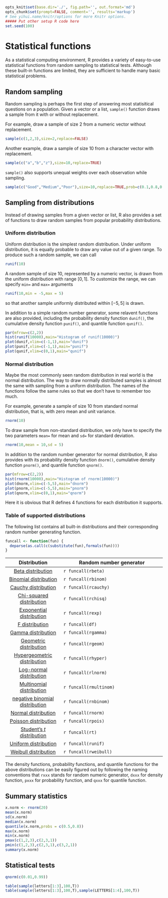 ```r
opts_knit$set(base.dir='./', fig.path='', out.format='md')
opts_chunk$set(prompt=FALSE, comment='', results='markup')
# See yihui.name/knitr/options for more Knitr options.
##### Put other setup R code here
set.seed(100)
```

# Statistical functions

As a statistical computing environment, R provides a variety of easy-to-use statistical functions from random sampling to statistical tests. Although these built-in functions are limited, they are sufficient to handle many basic statistical problems.

## Random sampling

Random sampling is perhaps the first step of answering most statisitical questions on a population. Given a vector or a list, `sample()` function draws a sample from it with or without replacement.

For example, draw a sample of size 2 from a numeric vector without replacement.

```r
sample(c(1,2,3),size=2,replace=FALSE)
```

Another example, draw a sample of size 10 from a character vector with replacement.

```r
sample(c("a","b","z"),size=10,replace=TRUE)
```

`sample()` also supports unequal weights over each observation while sampling.

```r
sample(c("Good","Medium","Poor"),size=10,replace=TRUE,prob=c(0.1,0.8,0.1))
```


## Sampling from distributions

Instead of drawing samples from a given vector or list, R also provides a set of functions to draw random samples from popular probability distributions.

### Uniform distribution

Uniform distribution is the simplest random distribution. Under uniform distribution, it is equally probable to draw any value out of a given range. To produce such a random sample, we can call

```r
runif(10)
```

A random sample of size 10, represented by a numeric vector, is drawn from the uniform distribution with range $[0,1]$. To customize the range, we can specify `min=` and `max=` arguments 

```r
runif(10,min = -5,max = 5)
```

so that another sample uniformly distributed within $[-5,5]$ is drawn.

In addition to a simple random number generator, some relavent functions are also provided, including the probability density function `dunif()`, the cumulative density function `punif()`, and quantile function `qunif()`.

```r
par(mfrow=c(2,2))
hist(runif(10000),main="Histogram of runif(10000)")
plot(dunif,xlim=c(-1,1),main="dunif")
plot(punif,xlim=c(-1,1),main="punif")
plot(qunif,xlim=c(0,1),main="qunif")
```

### Normal distribution

Maybe the most commonly seen random distribution in real world is the normal distribution. The way to draw normally distributed samples is almost the same with sampling from a uniform distribution. The names of the functions follow the same rules so that we don't have to remember too much.

For example, generate a sample of size 10 from standard normal distribution, that is, with zero mean and unit variance.

```r
rnorm(10)
```

To draw sample from non-standard distribution, we only have to specify the two parameters `mean=` for mean and `sd=` for standard deviation.

```r
rnorm(10,mean = 10,sd = 5)
```

In addition to the random number generator for normal distribution, R also provides with its probability density function `dnorm()`, cumulative density function `pnorm()`, and quantile function `qnorm()`.

```r
par(mfrow=c(2,2))
hist(rnorm(10000),main="Histogram of rnorm(10000)")
plot(dnorm,xlim=c(-5,5),main="dnorm")
plot(pnorm,xlim=c(-5,5),main="pnorm")
plot(qnorm,xlim=c(0,1),main="qnorm")
```

Here it is obvious that R defines 4 functions for each distribution it supports. 

### Table of supported distributions

The following list contains all built-in distributions and their corresponding random number generating function. 

```r
funcall <- function(fun) {
  deparse(as.call(c(substitute(fun),formals(fun))))
}
```

| Distribution | Random number generator |
|:------------:|-------------------------|
| [Beta distribution](//en.wikipedia.org/wiki/Beta_distribution) | ``r funcall(rbeta)`` |
| [Binomial distribution](//en.wikipedia.org/wiki/Binomial_distribution) | ``r funcall(rbinom)`` |
| [Cauchy distribution](//en.wikipedia.org/wiki/Cauchy_distribution) | ``r funcall(rcauchy) `` |
| [Chi-squared distribution](//en.wikipedia.org/wiki/Chi-squared_distribution) | ``r funcall(rchisq)`` |
| [Exponential distribution](//en.wikipedia.org/wiki/Exponential_distribution) | ``r funcall(rexp)`` |
| [F distribution](//en.wikipedia.org/wiki/F-distribution) | ``r funcall(df)`` |
| [Gamma distribution](//en.wikipedia.org/wiki/Gamma_distribution) | ``r funcall(rgamma)`` |
| [Geometric distribution](//en.wikipedia.org/wiki/Geometric_distribution) | ``r funcall(rgeom)`` |
| [Hypergeometric distribution](//en.wikipedia.org/wiki/Hypergeometric_distribution) | ``r funcall(rhyper)`` |
| [Log-normal distribution](//en.wikipedia.org/wiki/Log-normal_distribution) | ``r funcall(rlnorm)`` |
| [Multinomial distribution](//en.wikipedia.org/wiki/Multinomial_distribution) | ``r funcall(rmultinom)`` |
| [negative binomial distribution](//en.wikipedia.org/wiki/Negative_binomial_distribution) | ``r funcall(rnbinom)`` |
| [Normal distribution](//en.wikipedia.org/wiki/Normal_distribution) | ``r funcall(rnorm)`` |
| [Poisson distribution](//en.wikipedia.org/wiki/Poisson_distribution) | ``r funcall(rpois)`` |
| [Student's $t$ distribution](//en.wikipedia.org/wiki/Student's_t-distribution) | ``r funcall(rt)`` |
| [Uniform distribution](//en.wikipedia.org/wiki/Uniform_distribution_%28continuous%29) | ``r funcall(runif)`` |
| [Weibull distribution](//en.wikipedia.org/wiki/Weibull_distribution) | ``r funcall(rweibull)`` |

The density functions, probability functions, and quantile functions for the above distributions can be easily figured out by following the naming conventions that `rxxx` stands for random numeric generator, `dxxx` for density function, `pxxx` for probability function, and `qxxx` for quantile function.

## Summary statistics

```r
x.norm <- rnorm(20)
mean(x.norm)
sd(x.norm)
median(x.norm)
quantile(x.norm,probs = c(0.5,0.8))
max(x.norm)
min(x.norm)
pmax(c(1,2,3),c(2,3,1))
pmin(c(1,2,3),c(2,3,1),c(3,2,1))
summary(x.norm)
```


## Statistical tests


```r
qnorm(c(0.01,0.99))

table(sample(letters[1:3],100,T))
table(sample(letters[1:3],100,T),sample(LETTERS[1:4],100,T))
```

